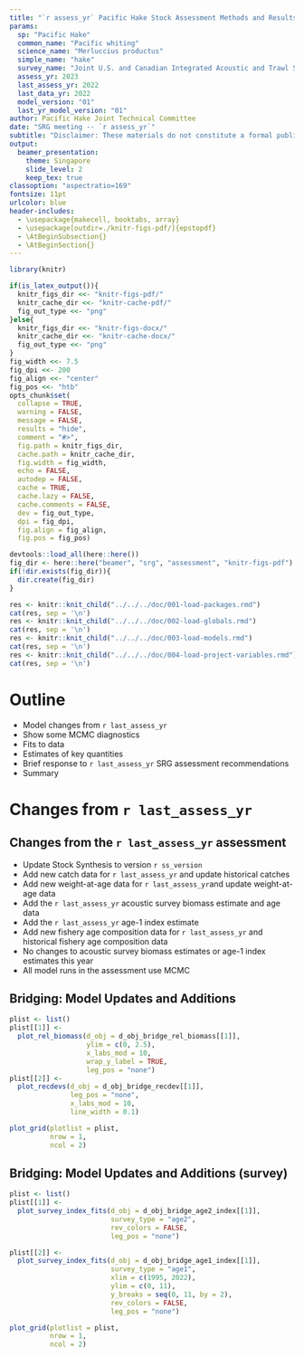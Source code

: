 ```yaml
---
title: "`r assess_yr` Pacific Hake Stock Assessment Methods and Results"
params:
  sp: "Pacific Hake"
  common_name: "Pacific whiting"
  science_name: "Merluccius productus"
  simple_name: "hake"
  survey_name: "Joint U.S. and Canadian Integrated Acoustic and Trawl Survey"
  assess_yr: 2023
  last_assess_yr: 2022
  last_data_yr: 2022
  model_version: "01"
  last_yr_model_version: "01"
author: Pacific Hake Joint Technical Committee
date: "SRG meeting -- `r assess_yr`"
subtitle: "Disclaimer: These materials do not constitute a formal publication and are for information only. They are in a pre-review, pre-decisional state and should not be formally cited or reproduced. They are to be considered provisional and do not represent any determination or policy of NOAA or the Department of Commerce."
output:
  beamer_presentation:
    theme: Singapore
    slide_level: 2
    keep_tex: true
classoption: "aspectratio=169"
fontsize: 11pt
urlcolor: blue
header-includes:
  - \usepackage{makecell, booktabs, array}
  - \usepackage[outdir=./knitr-figs-pdf/]{epstopdf}
  - \AtBeginSubsection{}
  - \AtBeginSection{}
---
```


```r
library(knitr)

if(is_latex_output()){
  knitr_figs_dir <<- "knitr-figs-pdf/"
  knitr_cache_dir <<- "knitr-cache-pdf/"
  fig_out_type <<- "png"
}else{
  knitr_figs_dir <<- "knitr-figs-docx/"
  knitr_cache_dir <<- "knitr-cache-docx/"
  fig_out_type <<- "png"
}
fig_width <<- 7.5
fig_dpi <<- 200
fig_align <<- "center"
fig_pos <<- "htb"
opts_chunk$set(
  collapse = TRUE,
  warning = FALSE,
  message = FALSE,
  results = "hide",
  comment = "#>",
  fig.path = knitr_figs_dir,
  cache.path = knitr_cache_dir,
  fig.width = fig_width,
  echo = FALSE,
  autodep = FALSE,
  cache = TRUE,
  cache.lazy = FALSE,
  cache.comments = FALSE,
  dev = fig_out_type,
  dpi = fig_dpi,
  fig.align = fig_align,
  fig.pos = fig_pos)

devtools::load_all(here::here())
fig_dir <- here::here("beamer", "srg", "assessment", "knitr-figs-pdf")
if(!dir.exists(fig_dir)){
  dir.create(fig_dir)
}
```

```r
res <- knitr::knit_child("../../../doc/001-load-packages.rmd")
cat(res, sep = '\n')
res <- knitr::knit_child("../../../doc/002-load-globals.rmd")
cat(res, sep = '\n')
res <- knitr::knit_child("../../../doc/003-load-models.rmd")
cat(res, sep = '\n')
res <- knitr::knit_child("../../../doc/004-load-project-variables.rmd")
cat(res, sep = '\n')
```

# Outline
* Model changes from `r last_assess_yr`
* Show some MCMC diagnostics
* Fits to data
* Estimates of key quantities
* Brief response to `r last_assess_yr` SRG assessment recommendations
* Summary

# Changes from `r last_assess_yr`
## Changes from the `r last_assess_yr` assessment
* Update Stock Synthesis to version `r ss_version`
* Add new catch data for `r last_assess_yr` and update historical catches 
* Add new weight-at-age data for `r last_assess_yr`and update
  weight-at-age data
* Add the `r last_assess_yr` acoustic survey biomass estimate and age data
* Add the `r last_assess_yr` age-1 index estimate
* Add new fishery age composition data for `r last_assess_yr` and historical
  fishery age composition data
* No changes to acoustic survey biomass estimates or age-1 index
  estimates this year
* All model runs in the assessment use MCMC

## Bridging: Model Updates and Additions
```r
plist <- list()
plist[[1]] <-
  plot_rel_biomass(d_obj = d_obj_bridge_rel_biomass[[1]],
                   ylim = c(0, 2.5),
                   x_labs_mod = 10,
                   wrap_y_label = TRUE,
                   leg_pos = "none")
plist[[2]] <-
  plot_recdevs(d_obj = d_obj_bridge_recdev[[1]],
               leg_pos = "none",
               x_labs_mod = 10,
               line_width = 0.1)

plot_grid(plotlist = plist,
          nrow = 1,
          ncol = 2)
```

## Bridging: Model Updates and Additions (survey)
```r
plist <- list()
plist[[1]] <-
  plot_survey_index_fits(d_obj = d_obj_bridge_age2_index[[1]],
                         survey_type = "age2",
                         rev_colors = FALSE,
                         leg_pos = "none")

plist[[2]] <-
  plot_survey_index_fits(d_obj = d_obj_bridge_age1_index[[1]],
                         survey_type = "age1",
                         xlim = c(1995, 2022),
                         ylim = c(0, 11),
                         y_breaks = seq(0, 11, by = 2),
                         rev_colors = FALSE,
                         leg_pos = "none")

plot_grid(plotlist = plist,
          nrow = 1,
          ncol = 2)
```